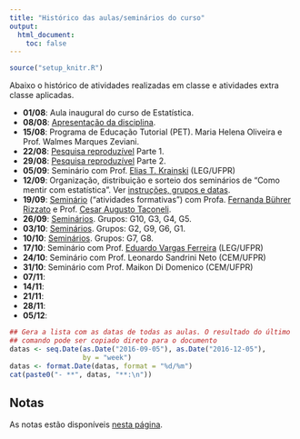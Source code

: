```yaml
---
title: "Histórico das aulas/seminários do curso"
output:
  html_document:
    toc: false
---
```


```r
source("setup_knitr.R")
```

Abaixo o histórico de atividades realizadas em classe e atividades extra
classe aplicadas.

- **01/08**: Aula inaugural do curso de Estatística.
- **08/08**: [Apresentação da disciplina](00_ce082-intro.html).
- **15/08**: Programa de Educação Tutorial (PET). Maria Helena Oliveira
  e Prof. Walmes Marques Zeviani.
- **22/08**: [Pesquisa reproduzível](01_ce082_PesqRep.html) Parte 1.
- **29/08**: [Pesquisa reproduzível](01_ce082_PesqRep.html) Parte 2.
- **05/09**: Seminário com Prof. [Elias T. Krainski](http://leg.ufpr.br/~elias) (LEG/UFPR)
- **12/09**: Organização, distribuição e sorteio dos seminários de "Como
  mentir com estatística". Ver [instruções, grupos e datas](02_sem_CME.html).
- **19/09**: [Seminário](seminarios/Seminario_Cesar_e_Fernanda.pdf)
  ("atividades formativas") com Profa.
  [Fernanda Bührer Rizzato](http://www.leg.ufpr.br/doku.php/pessoais:fernanda) e
  Prof.
  [Cesar Augusto Taconeli](http://www.leg.ufpr.br/doku.php/pessoais:taconeli).
- **26/09**: [Seminários](02_sem_CME.html). Grupos: G10, G3, G4, G5.
- **03/10**: [Seminários](02_sem_CME.html). Grupos: G2, G9, G6, G1.
- **10/10**: [Seminários](02_sem_CME.html). Grupos: G7, G8.
- **17/10**: Seminário com
  Prof.
  [Eduardo Vargas Ferreira](http://www.leg.ufpr.br/doku.php/pessoais:e.ferreira) (LEG/UFPR)
- **24/10**: Seminário com Prof. Leonardo Sandrini Neto (CEM/UFPR)
- **31/10**: Seminário com Prof. Maikon Di Domenico (CEM/UFPR)
- **07/11**:
- **14/11**:
- **21/11**:
- **28/11**:
- **05/12**:

```r
## Gera a lista com as datas de todas as aulas. O resultado do último
## comando pode ser copiado direto para o documento
datas <- seq.Date(as.Date("2016-09-05"), as.Date("2016-12-05"),
                  by = "week")
datas <- format.Date(datas, format = "%d/%m")
cat(paste0("- **", datas, "**:\n"))
```

## Notas

As notas estão disponíveis [nesta página](notas.html).
